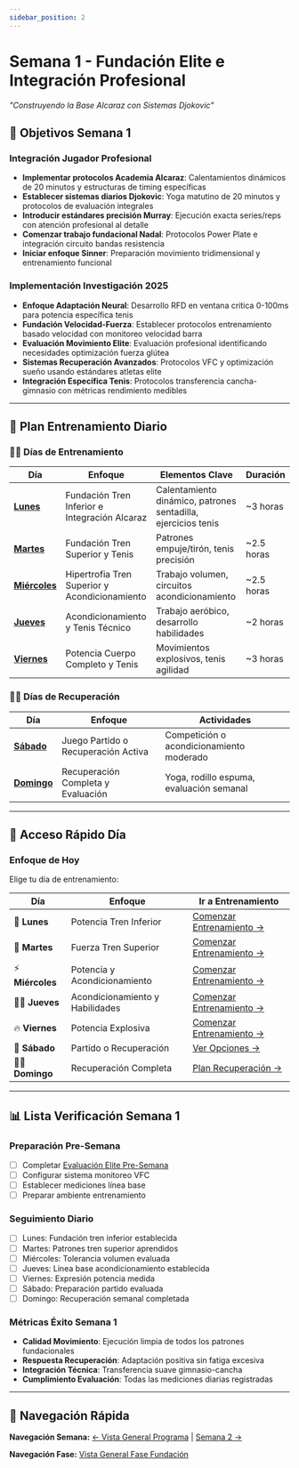 ```yaml
---
sidebar_position: 2
---
```



<WorkoutNav weekNumber={1} />

# Semana 1 - Fundación Elite e Integración Profesional

_"Construyendo la Base Alcaraz con Sistemas Djokovic"_

## 🎯 Objetivos Semana 1

### Integración Jugador Profesional
- **Implementar protocolos Academia Alcaraz**: Calentamientos dinámicos de 20 minutos y estructuras de timing específicas
- **Establecer sistemas diarios Djokovic**: Yoga matutino de 20 minutos y protocolos de evaluación integrales
- **Introducir estándares precisión Murray**: Ejecución exacta series/reps con atención profesional al detalle
- **Comenzar trabajo fundacional Nadal**: Protocolos Power Plate e integración circuito bandas resistencia
- **Iniciar enfoque Sinner**: Preparación movimiento tridimensional y entrenamiento funcional

### Implementación Investigación 2025
- **Enfoque Adaptación Neural**: Desarrollo RFD en ventana crítica 0-100ms para potencia específica tenis
- **Fundación Velocidad-Fuerza**: Establecer protocolos entrenamiento basado velocidad con monitoreo velocidad barra
- **Evaluación Movimiento Elite**: Evaluación profesional identificando necesidades optimización fuerza glútea
- **Sistemas Recuperación Avanzados**: Protocolos VFC y optimización sueño usando estándares atletas elite
- **Integración Específica Tenis**: Protocolos transferencia cancha-gimnasio con métricas rendimiento medibles

---

## 📅 Plan Entrenamiento Diario

### 🏃‍♂️ Días de Entrenamiento
| Día | Enfoque | Elementos Clave | Duración |
|-----|-------|--------------|----------|
| [**Lunes**](monday) | Fundación Tren Inferior e Integración Alcaraz | Calentamiento dinámico, patrones sentadilla, ejercicios tenis | ~3 horas |
| [**Martes**](tuesday) | Fundación Tren Superior y Tenis | Patrones empuje/tirón, tenis precisión | ~2.5 horas |
| [**Miércoles**](wednesday) | Hipertrofia Tren Superior y Acondicionamiento | Trabajo volumen, circuitos acondicionamiento | ~2.5 horas |
| [**Jueves**](thursday) | Acondicionamiento y Tenis Técnico | Trabajo aeróbico, desarrollo habilidades | ~2 horas |
| [**Viernes**](friday) | Potencia Cuerpo Completo y Tenis | Movimientos explosivos, tenis agilidad | ~3 horas |

### 🧘‍♂️ Días de Recuperación
| Día | Enfoque | Actividades |
|-----|-------|------------|
| [**Sábado**](saturday) | Juego Partido o Recuperación Activa | Competición o acondicionamiento moderado |
| [**Domingo**](sunday) | Recuperación Completa y Evaluación | Yoga, rodillo espuma, evaluación semanal |

---

## 🚀 Acceso Rápido Día

### Enfoque de Hoy
Elige tu día de entrenamiento:

| Día | Enfoque | Ir a Entrenamiento |
|-----|---------|-------------------|
| 💪 **Lunes** | Potencia Tren Inferior | [Comenzar Entrenamiento →](monday) |
| 🎯 **Martes** | Fuerza Tren Superior | [Comenzar Entrenamiento →](tuesday) |
| ⚡ **Miércoles** | Potencia y Acondicionamiento | [Comenzar Entrenamiento →](wednesday) |
| 🏃‍♂️ **Jueves** | Acondicionamiento y Habilidades | [Comenzar Entrenamiento →](thursday) |
| 🔥 **Viernes** | Potencia Explosiva | [Comenzar Entrenamiento →](friday) |
| 🎾 **Sábado** | Partido o Recuperación | [Ver Opciones →](saturday) |
| 🧘‍♂️ **Domingo** | Recuperación Completa | [Plan Recuperación →](sunday) |

---

## 📊 Lista Verificación Semana 1

### Preparación Pre-Semana
- [ ] Completar [Evaluación Elite Pre-Semana](monday#evaluación-elite-pre-semana-completar-antes-del-lunes)
- [ ] Configurar sistema monitoreo VFC
- [ ] Establecer mediciones línea base
- [ ] Preparar ambiente entrenamiento

### Seguimiento Diario
- [ ] Lunes: Fundación tren inferior establecida
- [ ] Martes: Patrones tren superior aprendidos
- [ ] Miércoles: Tolerancia volumen evaluada
- [ ] Jueves: Línea base acondicionamiento establecida
- [ ] Viernes: Expresión potencia medida
- [ ] Sábado: Preparación partido evaluada
- [ ] Domingo: Recuperación semanal completada

### Métricas Éxito Semana 1
- **Calidad Movimiento**: Ejecución limpia de todos los patrones fundacionales
- **Respuesta Recuperación**: Adaptación positiva sin fatiga excesiva
- **Integración Técnica**: Transferencia suave gimnasio-cancha
- **Cumplimiento Evaluación**: Todas las mediciones diarias registradas

---

## 🔄 Navegación Rápida

**Navegación Semana:** [← Vista General Programa](../overview) | [Semana 2 →](../week-2/index)

**Navegación Fase:** [Vista General Fase Fundación](../overview#fase-fundación-semanas-1-3)